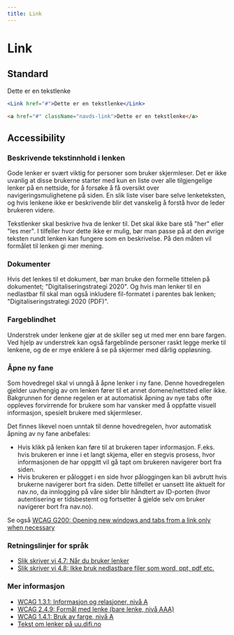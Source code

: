 ```yaml
---
title: Link
---
```



# Link

## Standard

<Example>
  <Link href="#">Dette er en tekstlenke</Link>
</Example>

```jsx type=react
<Link href="#">Dette er en tekstlenke</Link>
```

```html type=html
<a href="#" className="navds-link">Dette er en tekstlenke</a>
```

## Accessibility

### Beskrivende tekstinnhold i lenken

Gode lenker er svært viktig for personer som bruker skjermleser. Det er ikke uvanlig at disse brukerne starter med kun en liste over alle tilgjengelige lenker på en nettside, for å forsøke å få oversikt over navigeringsmulighetene på siden. En slik liste viser bare selve lenketeksten, og hvis lenkene ikke er beskrivende blir det vanskelig å forstå hvor de leder brukeren videre.

Tekstlenker skal beskrive hva de lenker til. Det skal ikke bare stå "her" eller "les mer". I tilfeller hvor dette ikke er mulig, bør man passe på at den øvrige teksten rundt lenken kan fungere som en beskrivelse. På den måten vil formålet til lenken gi mer mening.

### Dokumenter

Hvis det lenkes til et dokument, bør man bruke den formelle tittelen på dokumentet; "Digitaliseringstrategi 2020". Og hvis man lenker til en nedlastbar fil skal man også inkludere fil-formatet i parentes bak lenken; "Digitaliseringstrategi 2020 (PDF)".

### Fargeblindhet

Understrek under lenkene gjør at de skiller seg ut med mer enn bare fargen. Ved hjelp av understrek kan også fargeblinde personer raskt legge merke til lenkene, og de er mye enklere å se på skjermer med dårlig oppløsning.

### Åpne ny fane

Som hovedregel skal vi unngå å åpne lenker i ny fane. Denne hovedregelen gjelder uavhengig av om lenken fører til et annet domene/nettsted eller ikke. Bakgrunnen for denne regelen er at automatisk åpning av nye tabs ofte oppleves forvirrende for brukere som har vansker med å oppfatte visuell informasjon, spesielt brukere med skjermleser.

Det finnes likevel noen unntak til denne hovedregelen, hvor automatisk åpning av ny fane anbefales:

- Hvis klikk på lenken kan føre til at brukeren taper informasjon. F.eks. hvis brukeren er inne i et langt skjema, eller en stegvis prosess, hvor informasjonen de har oppgitt vil gå tapt om brukeren navigerer bort fra siden.
- Hvis brukeren er pålogget i en side hvor påloggingen kan bli avbrutt hvis brukerne navigerer bort fra siden. Dette tilfellet er uansett lite aktuelt for nav.no, da innlogging på våre sider blir håndtert av ID-porten (hvor autentisering er tidsbestemt og fortsetter å gjelde selv om bruker navigerer bort fra nav.no).

Se også [WCAG G200: Opening new windows and tabs from a link only when necessary](https://www.w3.org/TR/WCAG20-TECHS/G200.html)

### Retningslinjer for språk

- [Slik skriver vi 4.7: Når du bruker lenker](/resources/language#4.7-når-du-bruker-lenker)
- [Slik skriver vi 4.8: Ikke bruk nedlastbare filer som word, ppt, pdf etc.](/resources/language#4.8-ikke-bruk-nedlastbare-filer-som-word,-ppt,-pdf-etc.)

### Mer informasjon

- [WCAG 1.3.1: Informasjon og relasjoner, nivå A](https://uu.difi.no/krav-og-regelverk/wcag-20-standarden/131-informasjon-og-relasjoner-niva)
- [WCAG 2.4.9: Formål med lenke (bare lenke, nivå AAA)](https://uu.difi.no/krav-og-regelverk/wcag-20-standarden/ikke-lovpalagte-krav/249-formal-med-lenke-bare-lenke-niva-aaa)
- [WCAG 1.4.1: Bruk av farge, nivå A](https://uu.difi.no/krav-og-regelverk/wcag-20-standarden/141-bruk-av-farge-niva)
- [Tekst om lenker på uu.difi.no](https://uu.difi.no/krav-og-regelverk/losningsforslag-web/lenker)
